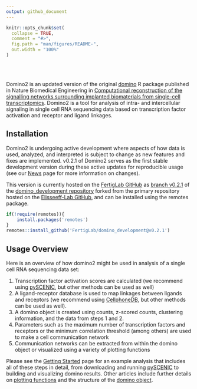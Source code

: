 ```yaml
---
output: github_document
---
```


<!-- index.md is generated from index.Rmd. Please edit that file -->

```r
knitr::opts_chunk$set(
  collapse = TRUE,
  comment = "#>",
  fig.path = "man/figures/README-",
  out.width = "100%"
)
```

\
\

Domino2 is an updated version of the original [domino](https://github.com/Elisseeff-Lab/domino) R package published in Nature Biomedical Engineering in [Computational reconstruction of the signalling networks surrounding implanted biomaterials from single-cell transcriptomics](https://doi.org/10.1038/s41551-021-00770-5). Domino2 is a tool for analysis of intra- and intercellular signaling in single cell RNA sequencing data based on transcription factor activation and receptor and ligand linkages.

## Installation

Domino2 is undergoing active development where aspects of how data is used, analyzed, and interpreted is subject to change as new features and fixes are implemented. v0.2.1 of Domino2 serves as the first stable development version during these active updates for reproducible usage (see our [News](NEWS.md) page for more information on changes).

This version is currently hosted on the [FertigLab GitHub](https://github.com/FertigLab) as [branch v0.2.1](https://github.com/FertigLab/domino_development/tree/v0.2.1) of the [domino_development repository](https://github.com/FertigLab/domino_development) forked from the primary repository hosted on the [Elisseeff-Lab GitHub](https://github.com/Elisseeff-Lab/domino), and can be installed using the remotes package.

```r
if(!require(remotes)){
    install.packages('remotes')
}
remotes::install_github('FertigLab/domino_development@v0.2.1')
```

## Usage Overview

Here is an overview of how domino2 might be used in analysis of a single cell RNA sequencing data set:

1. Transcription factor activation scores are calculated (we recommend using [pySCENIC](https://pyscenic.readthedocs.io/en/latest/), but other methods can be used as well)
2. A ligand-receptor database is used to map linkages between ligands and receptors (we recommend using [CellphoneDB](https://www.cellphonedb.org/), but other methods can be used as well).
3. A domino object is created using counts, z-scored counts, clustering information, and the data from steps 1 and 2.
4. Parameters such as the maximum number of transcription factors and receptors or the minimum correlation threshold (among others) are used to make a cell communication network
5. Communication networks can be extracted from within the domino object or visualized using a variety of plotting functions

Please see the [Getting Started](vignette("domino2")) page for an example analysis that includes all of these steps in detail, from downloading and running [pySCENIC](https://pyscenic.readthedocs.io/en/latest/) to building and visualizing domino results. Other articles include further details on [plotting functions](vignette("plotting_vignette")) and the structure of the [domino object](vignette("domino_object_vignette")).
